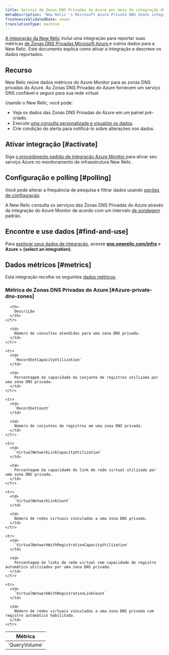 ```yaml
---
title: Serviço de Zonas DNS Privadas do Azure por meio da integração do Azure Monitor
metaDescription: 'New Relic''s Microsoft Azure Private DNS Zones integration: what data it reports and how to enable it.'
freshnessValidatedDate: never
translationType: machine
---
```


[A integração da New Relic](/docs/infrastructure/integrations-getting-started/getting-started/introduction-infrastructure-integrations) inclui uma integração para reportar suas métricas [de Zonas DNS Privadas Microsoft Azure ](https://learn.microsoft.com/en-us/azure/dns/private-dns-privatednszone/)e outros dados para a New Relic. Este documento explica como ativar a integração e descreve os dados reportados.

## Recurso

New Relic reúne dados métricos do Azure Monitor para as zonas DNS privadas do Azure. As Zonas DNS Privadas do Azure fornecem um serviço DNS confiável e seguro para sua rede virtual.

Usando o New Relic, você pode:

* Veja os dados das Zonas DNS Privadas do Azure em um painel pré-criado.
* Execute [uma consulta personalizada e visualize os dados](/docs/infrastructure/integrations-getting-started/getting-started/use-integration-data-new-relic-insights).
* Crie condição do alerta para notificá-lo sobre alterações nos dados.

## Ativar integração [#activate]

Siga [o procedimento padrão de integração Azure Monitor ](/docs/infrastructure/microsoft-azure-integrations/azure-integrations-list/azure-monitor)para ativar seu serviço Azure no monitoramento de infraestrutura New Relic .

## Configuração e polling [#polling]

Você pode alterar a frequência de pesquisa e filtrar dados usando [opções de configuração](/docs/infrastructure/microsoft-azure-integrations/azure-integrations-list/azure-monitor/#settings).

A New Relic consulta os serviços das Zonas DNS Privadas do Azure através da integração do Azure Monitor de acordo com um intervalo [de sondagem](/docs/infrastructure/microsoft-azure-integrations/azure-integrations-list/azure-monitor/#settings) padrão.

## Encontre e use dados [#find-and-use]

Para [explorar seus dados de integração](/docs/infrastructure/integrations/find-use-infrastructure-integration-data), acesse <DNT>**[one.newrelic.com/infra](https://one.newrelic.com/infra) > Azure > (select an integration)**</DNT>.

## Dados métricos [#metrics]

Esta integração recolhe os seguintes [dados métricos](/docs/infrastructure/integrations-getting-started/getting-started/understand-integration-data-data-types#metric).

### Métrica de Zonas DNS Privadas do Azure [#Azure-private-dns-zones]

<table>
  <thead>
    <tr>
      <th style={{ width: "300px" }}>
        Métrica
      </th>

      <th>
        Descrição
      </th>
    </tr>
  </thead>

  <tbody>
    <tr>
      <td>
        `QueryVolume`
      </td>

      <td>
        Número de consultas atendidas para uma zona DNS privada.
      </td>
    </tr>

    <tr>
      <td>
        `RecordSetCapacityUtilization`
      </td>

      <td>
        Porcentagem da capacidade do conjunto de registros utilizada por uma zona DNS privada.
      </td>
    </tr>

    <tr>
      <td>
        `RecordSetCount`
      </td>

      <td>
        Número de conjuntos de registros em uma zona DNS privada.
      </td>
    </tr>

    <tr>
      <td>
        `VirtualNetworkLinkCapacityUtilization`
      </td>

      <td>
        Porcentagem da capacidade do link de rede virtual utilizada por uma zona DNS privada.
      </td>
    </tr>

    <tr>
      <td>
        `VirtualNetworkLinkCount`
      </td>

      <td>
        Número de redes virtuais vinculadas a uma zona DNS privada.
      </td>
    </tr>

    <tr>
      <td>
        `VirtualNetworkWithRegistrationCapacityUtilization`
      </td>

      <td>
        Porcentagem de links de rede virtual com capacidade de registro automático utilizados por uma zona DNS privada.
      </td>
    </tr>

    <tr>
      <td>
        `VirtualNetworkWithRegistrationLinkCount`
      </td>

      <td>
        Número de redes virtuais vinculadas a uma zona DNS privada com registro automático habilitado.
      </td>
    </tr>
  </tbody>
</table>